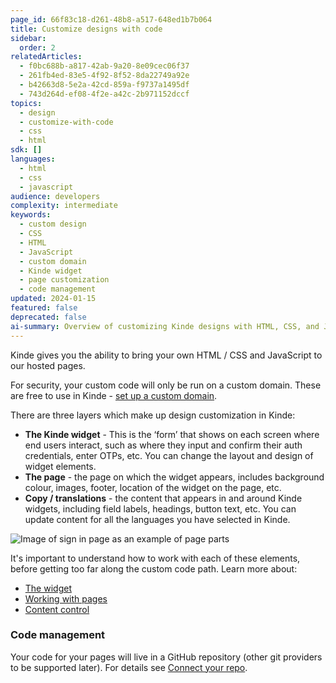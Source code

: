 ```yaml
---
page_id: 66f83c18-d261-48b8-a517-648ed1b7b064
title: Customize designs with code
sidebar:
  order: 2
relatedArticles:
  - f0bc688b-a817-42ab-9a20-8e09cec06f37
  - 261fb4ed-83e5-4f92-8f52-8da22749a92e
  - b42663d8-5e2a-42cd-859a-f9737a1495df
  - 743d264d-ef08-4f2e-a42c-2b971152dccf
topics:
  - design
  - customize-with-code
  - css
  - html
sdk: []
languages:
  - html
  - css
  - javascript
audience: developers
complexity: intermediate
keywords:
  - custom design
  - CSS
  - HTML
  - JavaScript
  - custom domain
  - Kinde widget
  - page customization
  - code management
updated: 2024-01-15
featured: false
deprecated: false
ai-summary: Overview of customizing Kinde designs with HTML, CSS, and JavaScript including widget customization, page design, and content management layers.
---
```


Kinde gives you the ability to bring your own HTML / CSS and JavaScript to our hosted pages.

For security, your custom code will only be run on a custom domain. These are free to use in Kinde - [set up a custom domain](/build/domains/pointing-your-domain/).

There are three layers which make up design customization in Kinde:

- **The Kinde widget** - This is the ‘form’ that shows on each screen where end users interact, such as where they input and confirm their auth credentials, enter OTPs, etc. You can change the layout and design of widget elements.
- **The page** - the page on which the widget appears, includes background colour, images, footer, location of the widget on the page, etc.
- **Copy / translations** - the content that appears in and around Kinde widgets, including field labels, headings, button text, etc. You can update content for all the languages you have selected in Kinde.

![Image of sign in page as an example of page parts](https://imagedelivery.net/skPPZTHzSlcslvHjesZQcQ/361adeeb-53f5-46d4-1223-b66eabf96e00/public)

It's important to understand how to work with each of these elements, before getting too far along the custom code path. Learn more about:

- [The widget](/design/customize-with-code/kinde-widget/)
- [Working with pages](/design/customize-with-code/understand-page-design/)
- [Content control](/design/content-customization/how-content-is-managed/)

### Code management

Your code for your pages will live in a GitHub repository (other git providers to be supported later). For details see [Connect your repo](/design/customize-with-code/connect-repo/).
